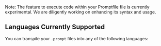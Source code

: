 
<Callout type="info"> Note: The feature to execute code within your Promptfile file is currently experimental. We are diligently working on enhancing its syntax and usage. </Callout>

## Languages Currently Supported

You can transpile your `.prompt` files into any of the following languages:

<Cards children={languages} />

